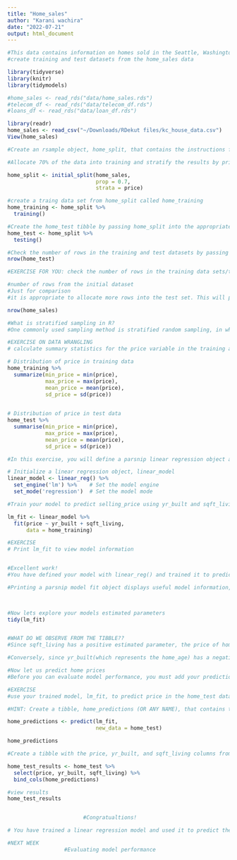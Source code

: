 ```yaml
---
title: "Home_sales"
author: "Karani wachira"
date: "2022-07-21"
output: html_document
---
```


```r
#This data contains information on homes sold in the Seattle, Washington area between 2015 and 2016.
#create training and test datasets from the home_sales data

library(tidyverse)
library(knitr)
library(tidymodels)
```


```r
#home_sales <- read_rds("data/home_sales.rds")
#telecom_df <- read_rds("data/telecom_df.rds")
#loans_df <- read_rds("data/loan_df.rds")

library(readr)
home_sales <- read_csv("~/Downloads/RDekut files/kc_house_data.csv")
View(home_sales)

```


```r
#Create an rsample object, home_split, that contains the instructions for randomly splitting the home_sales data into a training and test dataset

#Allocate 70% of the data into training and stratify the results by price

home_split <- initial_split(home_sales, 
                            prop = 0.7, 
                            strata = price)

```

```r
#create a traing data set from home_split called home_training
home_training <- home_split %>% 
  training()

```

```r
#Create the home_test tibble by passing home_split into the appropriate function i.e testing () for generating test datasets
home_test <- home_split %>% 
  testing()

```


```r
#Check the number of rows in the training and test datasets by passing them into the nrow() function
nrow(home_test)

```

```r
#EXERCISE FOR YOU: check the number of rows in the training data sets/tibbles

```

```r
#number of rows from the initial dataset
#Just for comparison
#it is appropriate to allocate more rows into the test set. This will provide more data for the model evaluation step.

nrow(home_sales)
```


```r
#What is stratified sampling in R?
#One commonly used sampling method is stratified random sampling, in which #a population is split into groups and a certain number of members from #each group are randomly selected to be included in the sample

```


```r
#EXERCISE ON DATA WRANGLING 
# calculate summary statistics for the price variable in the training and test datasets. The home_training and home_test tibbles

# Distribution of price in training data
home_training %>% 
  summarize(min_price = min(price),
            max_price = max(price),
            mean_price = mean(price),
            sd_price = sd(price))
  
```


```r
# Distribution of price in test data
home_test %>% 
  summarise(min_price = min(price),
            max_price = max(price),
            mean_price = mean(price),
            sd_price = sd(price))


```

```r
#In this exercise, you will define a parsnip linear regression object and train your model to predict price using yr_built and sqft_living as predictor variables from the home_sales data.

# Initialize a linear regression object, linear_model
linear_model <- linear_reg() %>% 
  set_engine('lm') %>%    # Set the model engine
  set_mode('regression')  # Set the model mode


```


```r
#Train your model to predict selling_price using yr_built and sqft_living as predictor variables from the home_training dataset.

lm_fit <- linear_model %>% 
  fit(price ~ yr_built + sqft_living,
      data = home_training)

#EXERCISE
# Print lm_fit to view model information


#Excellent work! 
#You have defined your model with linear_reg() and trained it to predict price using yr_built and sqft_living. 

#Printing a parsnip model fit object displays useful model information, such as the training time, model formula used during training, and the estimated model parameters

  
```


```r
#Now lets explore your models estimated parameters
tidy(lm_fit)


#WHAT DO WE OBSERVE FROM THE TIBBLE??
#Since sqft_living has a positive estimated parameter, the price of homes increases with the square footage.

#Conversely, since yr_built(which represents the home_age) has a negative estimated parameter, older homes tend to have lower prices

```

```r
#Now let us predict home prices
#Before you can evaluate model performance, you must add your predictions to the test dataset

#EXERCISE
#use your trained model, lm_fit, to predict price in the home_test dataset

#HINT: Create a tibble, home_predictions (OR ANY NAME), that contains the predicted selling prices of homes in the test dataset.

home_predictions <- predict(lm_fit,
                            new_data = home_test)

home_predictions
```



```r
#Create a tibble with the price, yr_built, and sqft_living columns from the test dataset and the predicted home prices

home_test_results <- home_test %>% 
  select(price, yr_built, sqft_living) %>% 
  bind_cols(home_predictions)

#view results
home_test_results


                        #Congratualtions!

# You have trained a linear regression model and used it to predict the prices of homes in the test dataset! The model only used two predictor variables, but the predicted values in the .pred column seem reasonable!

```

```r

#NEXT WEEK
                  #Evaluating model performance




```








